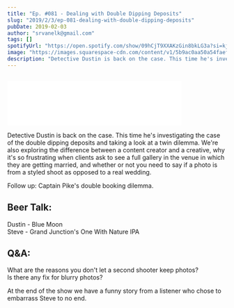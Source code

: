 ```yaml
---
title: "Ep. #081 - Dealing with Double Dipping Deposits"
slug: "2019/2/3/ep-081-dealing-with-double-dipping-deposits"
pubDate: 2019-02-03
author: "srvanelk@gmail.com"
tags: []
spotifyUrl: "https://open.spotify.com/show/09hCjT9XXAKzGin8bkLG3a?si=kjRZvQ1JTb6Ov3HVzSSlWA"
image: "https://images.squarespace-cdn.com/content/v1/5b9ac0aa50a54faef024c950/1549227517056-3AEUVBZ1161BB5DVBI9T/ashley+under+the+viel-1.jpg?format=original"
description: "Detective Dustin is back on the case. This time he's investigating the case of the double dipping deposits and taking a look at a twin dilemma. We're also exploring the difference between a content creator and a creative, why it's so frustrating when clients ask to see a full gallery in the venue in which they are getting married, and whether or not you need to say if a photo is from a styled shoot as opposed to a real wedding."
---
```


<figure>
  <img src="https://images.squarespace-cdn.com/content/v1/5b9ac0aa50a54faef024c950/1549227517056-3AEUVBZ1161BB5DVBI9T/ashley+under+the+viel-1.jpg?format=original" alt="" />
</figure>
<iframe class="embedly-embed" src="//cdn.embedly.com/widgets/media.html?src=https%3A%2F%2Fanchor.fm%2Fweddingphotohangover%2Fembed%2Fepisodes%2FEp--081---Dealing-with-Double-Dipping-Deposits-e33oa8&url=https%3A%2F%2Fanchor.fm%2Fweddingphotohangover%2Fepisodes%2FEp--081---Dealing-with-Double-Dipping-Deposits-e33oa8&image=https%3A%2F%2Fs3-us-west-2.amazonaws.com%2Fanchor-generated-image-bank%2Fproduction%2Fpodcast_uploaded_episode400%2F805714%2F805714-1549227416273-720aca5036583.jpg&key=61d05c9d54e8455ea7a9677c366be814&type=text%2Fhtml&schema=anchor&wmode=opaque" width="400" height="102" scrolling="no" frameborder="0" allow="autoplay; fullscreen" allowfullscreen="true"></iframe>

Detective Dustin is back on the case. This time he's investigating the case of the double dipping deposits and taking a look at a twin dilemma. We're also exploring the difference between a content creator and a creative, why it's so frustrating when clients ask to see a full gallery in the venue in which they are getting married, and whether or not you need to say if a photo is from a styled shoot as opposed to a real wedding.

Follow up: Captain Pike's double booking dilemma.

## Beer Talk:  
Dustin - Blue Moon  
Steve - Grand Junction's One With Nature IPA

## Q&A:  
What are the reasons you don't let a second shooter keep photos?  
Is there any fix for blurry photos?

At the end of the show we have a funny story from a listener who chose to embarrass Steve to no end.
